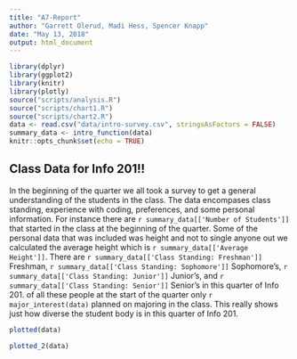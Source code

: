 ```yaml
---
title: "A7-Report"
author: "Garrett Olerud, Madi Hess, Spencer Knapp"
date: "May 13, 2018"
output: html_document
---
```


```r
library(dplyr)
library(ggplot2)
library(knitr)
library(plotly)
source("scripts/analysis.R")
source("scripts/chart1.R")
source("scripts/chart2.R")
data <- read.csv("data/intro-survey.csv", stringsAsFactors = FALSE)
summary_data <- intro_function(data)
knitr::opts_chunk$set(echo = TRUE)
```

## Class Data for Info 201!!
  In the beginning of the quarter we all took a survey to get a general understanding of the students in the class. The data encompases class standing, experience with coding, preferences, and some personal information.  For instance there are `r summary_data[['Number of Students']]` that started in the class at the beginning of the quarter. Some of the personal data that was included was height and not to single anyone out we calculated the average height which is `r summary_data[['Average Height']]`. There are `r summary_data[['Class Standing: Freshman']]` Freshman, `r summary_data[['Class Standing: Sophomore']]` Sophomore's, `r summary_data[['Class Standing: Junior']]` Junior's, and `r summary_data[['Class Standing: Senior']]` Senior's in this quarter of Info 201. of all these people at the start of the quarter only `r major_interest(data)` planned on majoring in the class.  This really shows just how diverse the student body is in this quarter of Info 201.
  
```r
plotted(data)
```

```r
plotted_2(data)
```


